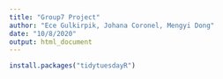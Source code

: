 ```yaml
---
title: "Group7 Project"
author: "Ece Gulkirpik, Johana Coronel, Mengyi Dong"
date: "10/8/2020"
output: html_document
---
```


```r
install.packages("tidytuesdayR")
```

